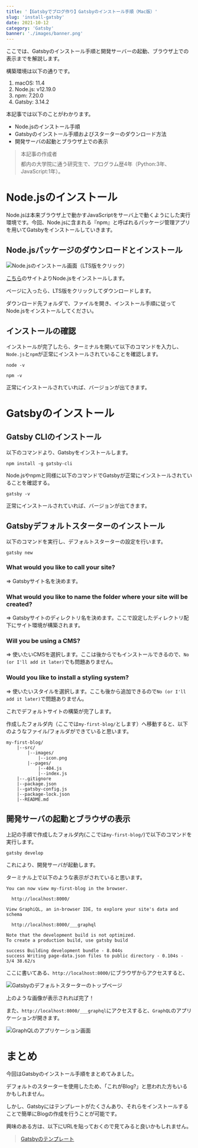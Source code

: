 ```yaml
---
title: '【Gatsbyでブログ作り】Gatsbyのインストール手順（Mac版）'
slug: 'install-gatsby'
date: 2021-10-12
category: 'Gatsby'
banner: './images/banner.png'
---
```



ここでは、Gatsbyのインストール手順と開発サーバーの起動、ブラウザ上での表示までを解説します。

構築環境は以下の通りです。


1. macOS: 11.4
1. Node.js: v12.19.0
1. npm: 7.20.0
1. Gatsby: 3.14.2


本記事では以下のことがわかります。

- Node.jsのインストール手順
- Gatsbyのインストール手順およびスターターのダウンロード方法
- 開発サーバの起動とブラウザ上での表示


<blockquote display="info">
    <span style='display: block; border-bottom: 1px solid var(--black); margin-bottom: 0.5em;'>
        本記事の作成者
    </span>
    都内の大学院に通う研究生で、プログラム歴4年（Python:3年、JavaScript:1年）。
</blockquote>

<TOC props={props} />


# Node.jsのインストール

Node.jsは本来ブラウザ上で動かすJavaScriptをサーバ上で動くようにした実行環境です。今回、Node.jsに含まれる『npm』と呼ばれるパッケージ管理アプリを用いてGatsbyをインストールしていきます。

## Node.jsパッケージのダウンロードとインストール

![Node.jsのインストール画面（LTS版をクリック）](/images/blog-001.png)

[こちら](https://nodejs.org/ja/)のサイトよりNode.jsをインストールします。

ページに入ったら、LTS版をクリックしてダウンロードします。

ダウンロード先フォルダで、ファイルを開き、インストール手順に従ってNode.jsをインストールしてください。


## インストールの確認

インストールが完了したら、ターミナルを開いて以下のコマンドを入力し、`Node.js`と`npm`が正常にインストールされていることを確認します。


```
node -v
```

```
npm -v
```

正常にインストールされていれば、バージョンが出てきます。


# Gatsbyのインストール


## Gatsby CLIのインストール

以下のコマンドより、Gatsbyをインストールします。

```
npm install -g gatsby-cli
```

Node.jsやnpmと同様に以下のコマンドでGatsbyが正常にインストールされていることを確認する。

```
gatsby -v
```

正常にインストールされていれば、バージョンが出てきます。


## Gatsbyデフォルトスターターのインストール

以下のコマンドを実行し、デフォルトスターターの設定を行います。

```
gatsby new
```

### What would you like to call your site?

=> Gatsbyサイト名を決めます。


### What would you like to name the folder where your site will be created?

=> Gatsbyサイトのディレクトリ名を決めます。ここで設定したディレクトリ配下にサイト環境が構築されます。

### Will you be using a CMS?

=> 使いたいCMSを選択します。ここは後からでもインストールできるので、`No (or I'll add it later)`でも問題ありません。

### Would you like to install a styling system?

=> 使いたいスタイルを選択します。ここも後から追加できるので`No (or I'll add it later)`で問題ありません。



これでデフォルトサイトの構築が完了します。

作成したフォルダ内（ここでは`my-first-blog/`とします）へ移動すると、以下のようなファイル/フォルダができていると思います。

```
my-first-blog/
    |--src/
        |--images/
            |--icon.png
        |--pages/
            |--404.js
            |--index.js
    |--.gitignore
    |--package.json
    |--gatsby-config.js
    |--package-lock.json
    |--README.md
```

## 開発サーバの起動とブラウザの表示

上記の手順で作成したフォルダ内(ここでは`my-first-blog/`)で以下のコマンドを実行します。

```
gatsby develop
```

これにより、開発サーバが起動します。

ターミナル上で以下のような表示がされていると思います。

```
You can now view my-first-blog in the browser.

  http://localhost:8000/

View GraphiQL, an in-browser IDE, to explore your site's data and schema

  http://localhost:8000/___graphql

Note that the development build is not optimized.
To create a production build, use gatsby build

success Building development bundle - 8.044s
success Writing page-data.json files to public directory - 0.104s - 3/4 38.62/s
```

ここに書いてある、`http://localhost:8000/`にブラウザからアクセスすると、


![Gatsbyのデフォルトスターターのトップページ](/images/blog-002.png)

上のような画像が表示されれば完了！

また、`http://localhost:8000/___graphql`にアクセスすると、`GraphQL`のアプリケーションが開きます。

![GraphQLのアプリケーション画面](/images/blog-003.png)


# まとめ

今回はGatsbyのインストール手順をまとめてみました。

デフォルトのスターターを使用したため、「これがBlog?」と思われた方もいるかもしれません。

しかし、Gatsbyにはテンプレートがたくさんあり、それらをインストールすることで簡単にBlogの作成を行うことが可能です。

興味のある方は、以下にURLを貼っておくので見てみると良いかもしれません。


> [Gatsbyのテンプレート](https://www.gatsbyjs.com/starters/)